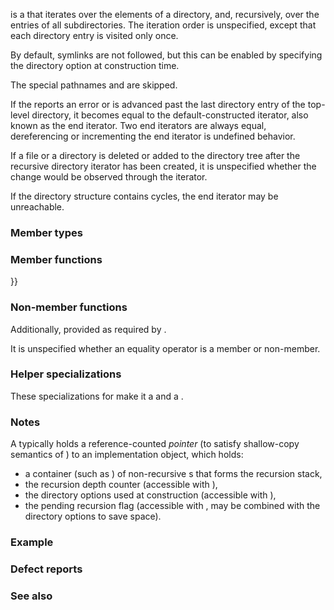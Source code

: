 {{cpp/filesystem/title|recursive_directory_iterator}}
{{cpp/filesystem/recursive_directory_iterator/navbar}}
{{dcl begin}}
{{dcl header|filesystem}}
{{dcl|since=c++17|1=
class recursive_directory_iterator;
}}
{{dcl end}}

{{tt|recursive_directory_iterator}} is a {{named req|InputIterator}} that iterates over the {{ltt|cpp/filesystem/directory_entry|directory_entry}} elements of a directory, and, recursively, over the entries of all subdirectories. The iteration order is unspecified, except that each directory entry is visited only once.

By default, symlinks are not followed, but this can be enabled by specifying the directory option {{ltt|cpp/filesystem/directory_options|follow_directory_symlink}} at construction time.

The special pathnames {{spar|dot}} and {{spar|dot-dot}} are skipped.

If the {{tt|recursive_directory_iterator}} reports an error or is advanced past the last directory entry of the top-level directory, it becomes equal to the default-constructed iterator, also known as the end iterator. Two end iterators are always equal, dereferencing or incrementing the end iterator is undefined behavior.

If a file or a directory is deleted or added to the directory tree after the recursive directory iterator has been created, it is unspecified whether the change would be observed through the iterator.

If the directory structure contains cycles, the end iterator may be unreachable.

===Member types===
{{dsc begin}}
{{dsc hitem|Member type|Definition}}
{{dsc|{{tt|value_type}}|{{lc|std::filesystem::directory_entry}}}}
{{dsc|{{tt|difference_type}}|{{lc|std::ptrdiff_t}}}}
{{dsc|{{tt|pointer}}|{{c/core|const std::filesystem::directory_entry*}}}}
{{dsc|{{tt|reference}}|{{c/core|const std::filesystem::directory_entry&amp;}}}}
{{dsc|{{tt|iterator_category}}|{{lc|std::input_iterator_tag}}}}
{{dsc end}}

===Member functions===
{{dsc begin}}
{{dsc inc|cpp/filesystem/recursive_directory_iterator/dsc constructor}}
{{dsc inc|cpp/filesystem/recursive_directory_iterator/dsc destructor}}

{{dsc h2|Observers}}
{{dsc inc|cpp/filesystem/recursive_directory_iterator/dsc operator*}}
{{dsc inc|cpp/filesystem/recursive_directory_iterator/dsc options}}
{{dsc inc|cpp/filesystem/recursive_directory_iterator/dsc depth}}
{{dsc inc|cpp/filesystem/recursive_directory_iterator/dsc recursion_pending}}

{{dsc h2|Modifiers}}
{{dsc inc|cpp/filesystem/recursive_directory_iterator/dsc operator{{=}}}}
{{dsc inc|cpp/filesystem/recursive_directory_iterator/dsc increment}}
{{dsc inc|cpp/filesystem/recursive_directory_iterator/dsc pop}}
{{dsc inc|cpp/filesystem/recursive_directory_iterator/dsc disable_recursion_pending}}
{{dsc end}}

===Non-member functions===
{{dsc begin}}
{{dsc inc|cpp/filesystem/recursive_directory_iterator/dsc begin}}
{{dsc end}}

Additionally, {{rev inl|until=c++20|{{tt|1=operator==}} and {{tt|1=operator!=}} are}}{{rev inl|since=c++20|{{tt|1=operator==}} is}} provided as required by {{named req|InputIterator}}.

It is unspecified {{rev inl|since=c++20|whether {{tt|1=operator!=}} is provided because it can be synthesized from {{tt|1=operator==}}, and}} whether an equality operator is a member or non-member.

===Helper specializations===
{{dcl begin}}
{{dcl|since=c++20|1=
template&lt;&gt;
constexpr bool
    ranges::enable_borrowed_range&lt;std::filesystem::recursive_directory_iterator&gt; = true;
}}
{{dcl|since=c++20|1=
template&lt;&gt;
constexpr bool
    ranges::enable_view&lt;std::filesystem::recursive_directory_iterator&gt; = true;
}}
{{dcl end}}

These specializations for {{tt|recursive_directory_iterator}} make it a {{lconcept|borrowed_range}} and a {{lconcept|view}}.

===Notes===
A {{tt|recursive_directory_iterator}} typically holds a reference-counted ''pointer'' (to satisfy shallow-copy semantics of {{named req|InputIterator}}) to an implementation object, which holds:
* a container (such as {{lc|std::vector}}) of non-recursive {{ltt|cpp/filesystem/directory_iterator|directory_iterator}}s that forms the recursion stack,
* the recursion depth counter (accessible with {{ltt|cpp/filesystem/recursive_directory_iterator/depth|depth()}}),
* the directory options used at construction (accessible with {{ltt|cpp/filesystem/recursive_directory_iterator/options|options()}}),
* the pending recursion flag (accessible with {{ltt|cpp/filesystem/recursive_directory_iterator/recursion_pending|recursion_pending()}}, may be combined with the directory options to save space).

===Example===
{{example
|code=
#include &lt;filesystem&gt;
#include &lt;fstream&gt;
#include &lt;iostream&gt;
#include &lt;string&gt;
namespace fs = std::filesystem;

int main()
{
    std::filesystem::current_path(std::filesystem::temp_directory_path());
    std::filesystem::create_directories("sandbox/a/b");
    std::ofstream("sandbox/file1.txt");
    std::filesystem::create_symlink("a", "sandbox/syma");

    // Iterate over the std::filesystem::directory_entry elements explicitly
    auto entry_length{3UZ};
    for (const fs::directory_entry&amp; dir_entry :
            fs::recursive_directory_iterator("sandbox"))
    {
        std::cout &lt;&lt; dir_entry &lt;&lt; '\n';
        if (auto l{dir_entry.path().string().length()}; entry_length &lt; l)
            entry_length = l;
    }
    std::cout &lt;&lt; std::string(entry_length + 2, '-') &lt;&lt; '\n';

    // Iterate over the std::filesystem::directory_entry elements using `auto`
    for (auto const&amp; dir_entry : fs::recursive_directory_iterator("sandbox"))
        std::cout &lt;&lt; dir_entry &lt;&lt; '\n';

    std::filesystem::remove_all("sandbox");
}
|p=true
|output=
"sandbox/syma"
"sandbox/file1.txt"
"sandbox/a"
"sandbox/a/b"
-------------------
"sandbox/syma"
"sandbox/file1.txt"
"sandbox/a"
"sandbox/a/b"
}}

===Defect reports===
{{dr list begin}}
{{dr list item|wg=lwg|dr=3480|std=C++20|before={{tt|recursive_directory_iterator}} was neither a {{lconcept|borrowed_range}} nor a {{lconcept|view}}|after=it is both}}
{{dr list end}}

===See also===
{{dsc begin}}
{{dsc inc|cpp/filesystem/dsc directory_iterator}}
{{dsc inc|cpp/filesystem/dsc directory_entry}}
{{dsc inc|cpp/filesystem/dsc directory_options}}
{{dsc end}}

{{langlinks|de|es|ja|ru|zh}}